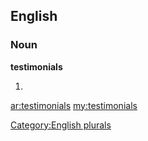 ==English==

===Noun===
'''testimonials'''

# {{plural of|[[testimonial]]}}

[[Category:English plurals]]

[[ar:testimonials]]
[[my:testimonials]]